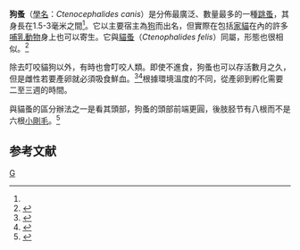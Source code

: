 {{Speciesbox 
| taxon = Ctenocephalides canis 
| image = Ctenocephalides-canis.jpg
| authority =([[John_Curtis|Curtis]], 1826) 
}}

'''狗蚤'''（[[學名|學名]]：''Ctenocephalides canis''）是分佈最廣泛、數量最多的一種[[跳蚤|跳蚤]]，其身長在1.5-3毫米之間<ref name="pethealth"/>。它以主要宿主為[[狗|狗]]而出名，但實際在包括[[家貓|家貓]]在內的許多[[哺乳動物|哺乳動物]]身上也可以寄生。它與[[貓蚤|貓蚤]]（''Ctenophalides felis''）同屬，形態也很相似。<ref name="linardi">{{cite journal | url=http://www.scielo.br/scielo.php?script=sci_arttext&pid=S1984-29612012000400002&lng=en&nrm=iso&tlng=en | title=Ctenocephalides felis felis vs. Ctenocephalides canis (Siphonaptera: Pulicidae): some issues in correctly identifying these species | author=Pedro Marcos Linardi and Juliana Lúcia Costa Santos | journal=Revista Brasileira de Parasitologia Veterinária | date=October–December 2012 | volume=21 | issue=4 | doi=10.1590/S1984-29612012000400002 | pages=345 | access-date=2014-08-18 | archive-date=2018-08-19 | archive-url=https://web.archive.org/web/20180819182238/http://www.scielo.br/scielo.php?script=sci_arttext&pid=S1984-29612012000400002&lng=en&nrm=iso&tlng=en | dead-url=no }}</ref>

除去叮咬貓狗以外，有時也會叮咬人類。即使不進食，狗蚤也可以存活數月之久，但是雌性若要產卵就必須吸食鮮血。<ref name="pethealth">{{cite web|url=http://pethealth.petwellbeing.com/wiki/Dog_Fleas|title=Dog Fleas|date=|accessdate=2010-04-30|deadurl=yes|archiveurl=https://web.archive.org/web/20100414202802/http://pethealth.petwellbeing.com/wiki/Dog_Fleas|archivedate=2010-04-14}}</ref><ref>{{cite web|url=http://www.e-cleansing.com/dog-flea-ctenocephalides-canis/|title=Dog flea (Ctenocephalides canis)|date=|accessdate=2010-04-30|deadurl=yes|archiveurl=https://web.archive.org/web/20100503094441/http://www.e-cleansing.com/dog-flea-ctenocephalides-canis/|archivedate=2010-05-03}}</ref>根據環境溫度的不同，從產卵到孵化需要二至三週的時間。

與貓蚤的區分辦法之一是看其頭部，狗蚤的頭部前端更圓，後肢胫节有八根而不是六根[[小剛毛|小剛毛]]。<ref>{{cite web | url=http://www.dpd.cdc.gov/dpdx/HTML/ImageLibrary/Fleas_il.htm | title=Fleas | publisher=[[Centers_for_Disease_Control_and_Prevention|Centers for Disease Control and Prevention]] | work=DPDx: Laboratory Identification of Parasites of Public Health Concern | accessdate=2013-05-23 | archive-url=https://web.archive.org/web/20130710044837/http://www.dpd.cdc.gov/dpdx/HTML/ImageLibrary/Fleas_il.htm | archive-date=2013-07-10 | dead-url=yes }}</ref>

==参考文献==
{{reflist}}
{{Taxonbar|from=Q1366855}}

[[Category:跳蚤|G]]